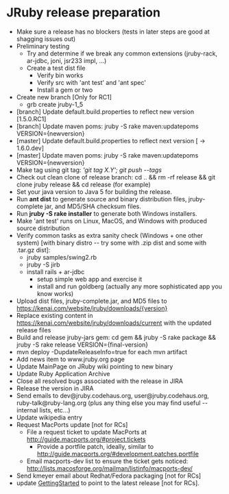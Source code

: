 = JRuby release preparation =

* Make sure a release has no blockers (tests in later steps are good at shagging issues out)
* Preliminary testing
** Try and determine if we break any common extensions (jruby-rack, ar-jdbc, joni, jsr233 impl, ...)
** Create a test dist file
*** Verify bin works
*** Verify src with 'ant test' and 'ant spec'
*** Install a gem or two
* Create new branch [Only for RC1]
** grb create jruby-1_5
* [branch] Update default.build.properties to reflect new version [1.5.0.RC1]
* [branch] Update maven poms: jruby -S rake maven:updatepoms VERSION={newversion}
* [master] Update default.build.properties to reflect next version [ -> 1.6.0.dev]
* [master] Update maven poms: jruby -S rake maven:updatepoms VERSION={newversion}
* Make tag using git tag: '''git tag X.Y'; git push --tags'' 
* Check out clean clone of release branch: cd .. && rm -rf release && git clone jruby release && cd release (for example)
* Set your java version to Java 5 for building the release.
* Run '''ant dist''' to generate source and binary distribution files, jruby-complete jar, and MD5/SHA checksum files.
* Run '''jruby -S rake installer''' to generate both Windows installers.
* Make 'ant test' runs on Linux, MacOS, and Windows with produced source distribution
* Verify common tasks as extra sanity check (Windows + one other system) [with binary distro -- try some with .zip dist and some with .tar.gz dist]:
** jruby samples/swing2.rb
** jruby -S jirb
** install rails + ar-jdbc
*** setup simple web app and exercise it
*** install and run goldberg (actually any more sophisticated app you know works)
* Upload dist files, jruby-complete.jar, and MD5 files to https://kenai.com/website/jruby/downloads/{version}
* Replace existing content in https://kenai.com/website/jruby/downloads/current with the updated release files
* Build and release jruby-jars gem: cd gem && jruby -S rake package && jruby -S rake release VERSION={final-version}
* mvn deploy -DupdateReleaseInfo=true for each mvn artifact
* Add news item to www.jruby.org page 
* Update MainPage on JRuby wiki pointing to new binary
* Update Ruby Application Archive
* Close all resolved bugs associated with the release in JIRA
* Release the version in JIRA
* Send emails to dev@jruby.codehaus.org, user@jruby.codehaus.org, ruby-talk@ruby-lang.org (plus any thing else you may find useful -- internal lists, etc...)
* Update wikipedia entry
* Request MacPorts update [not for RCs]
** File a request ticket to update MacPorts at http://guide.macports.org/#project.tickets
*** Provide a portfile patch, ideally, similar to http://guide.macports.org/#development.patches.portfile
** Email macports-dev list to ensure the ticket gets noticed: http://lists.macosforge.org/mailman/listinfo/macports-dev/
* Send kmeyer email about Redhat/Fedora packaging [not for RCs]
* update [[GettingStarted]] to point to the latest release [not for RCs].
